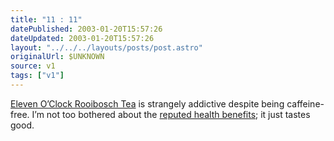 ```yaml
---
title: "11 : 11"
datePublished: 2003-01-20T15:57:26
dateUpdated: 2003-01-20T15:57:26
layout: "../../../layouts/posts/post.astro"
originalUrl: $UNKNOWN
source: v1
tags: ["v1"]
---
```


[Eleven O&#8217;Clock Rooibosch Tea][1] is strangely addictive despite being caffeine-free. I&#8217;m not too bothered about the [reputed health benefits][2]; it just tastes good.

[1]: http://www.rooiboschtea.com/
[2]: http://www.everything2.com/index.pl?node=rooibosch "Everything2: Rooibosch"
